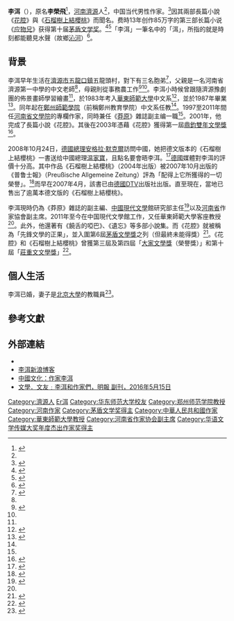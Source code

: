 {{Infobox writer
| 图像     = 
| 图像说明 = 
| 姓名     = 李洱
| 笔名     = 
| 原名     = 
| 出生     = {{birth year and age|1966}}
| 出生地点 = {{CHN}}[[河南省|河南省]][[济源市|济源市]]五龍口鎮
| 逝世     = <!--卒年在前生年在后{{death date and age|}} 或{{death year and age| }}-->
| 逝世地点 = 
| 职业     = 作家
| 种族     = 汉族
| 语言     = 中文
| 母校     = [[华东师范大学|华东师范大学]]
| 创作时期 = 2001年至今
| 体裁     = 小说
| 主题     = 
| 文学运动 = 
| 代表作   = 《[[应物兄|应物兄]]》
| 父母     = 
| 配偶     =  <!-- {{marriage|姓名|年份}} -->
| 伴侣     = 
| 子女     = 
| 亲属     = 
| 受影响于 = 
| 施影响于 = 
| 奖项     = 第一屆[[鼎鈞雙年文學獎|鼎鈞雙年文學獎]]<br>第十屆[[莊重文文學獎|莊重文文學獎]]<br>2018年度[[华语文学传媒大奖|华语文学传媒大奖]]杰出作家奖<br>第十屆[[茅盾文学奖|茅盾文学奖]]
| 官方网站 = <!--  {{URL|website}} -->
| 签名     =  <!--不需要加[[file:|128px]] -->
}}

'''李洱'''（{{bd|1966年||||catIdx=Li李}}），原名'''李榮飛'''<ref name="嵩山學者">{{cite web |url=https://archive.ph/s9xcx |title=嵩山學者 |last= |first= |date= |website= |publisher=鄭州師範學院 |access-date=2021-05-07 |quote= |archive-date=2021-05-07 |archive-url=https://archive.today/20210507035136/http://www.zznu.edu.cn/songshanxuezhe/Article/201711/ArticleContent_80.html }}</ref>，[[河南省|河南]][[济源市|濟源]]人<ref name="嵩山學者" />，中国当代男性作家。<ref>{{web reference|URL=https://news.mingpao.com/pns/dailynews/web_tc/article/20160515/s00005/1463249092938|title=文學‧info：李洱|work=明報|date=2016-05-15|accessdate=2017-10-10|archive-date=2018-09-03|archive-url=https://web.archive.org/web/20180903082322/https://news.mingpao.com/pns/dailynews/web_tc/article/20160515/s00005/1463249092938|dead-url=no}}</ref>因其兩部長篇小說《[[花腔_(小说)|花腔]]》與《[[石榴樹上結櫻桃|石榴樹上結櫻桃]]》而聞名。费時13年创作85万字的第三部长篇小说《[[应物兄|应物兄]]》获得第十届[[茅盾文学奖|茅盾文学奖]]。<ref>{{Cite web|title=第十届茅盾文学奖揭晓-新华网|url=http://www.xinhuanet.com/politics/2019-08/16/c_1124884769.htm|accessdate=2019-10-06|work=新華網|archive-date=2019-09-14|archive-url=https://web.archive.org/web/20190914141546/http://www.xinhuanet.com/politics/2019-08/16/c_1124884769.htm|dead-url=no}}</ref><ref>{{Cite web|title=李洱新作《应物兄》被称为升级版《围城》-新华网|url=http://www.xinhuanet.com/book/2019-01/03/c_1210029225.htm|accessdate=2019-10-06|work=新華網|archive-date=2019-10-06|archive-url=https://web.archive.org/web/20191006185025/http://www.xinhuanet.com/book/2019-01/03/c_1210029225.htm|dead-url=no}}</ref>「李洱」一筆名中的「洱」，所指的就是時刻都能聽見水聲（故鄉[[沁河|沁河]]）<ref name="李洱：沁河的水聲">{{cite web |url=http://blog.sina.com.cn/s/blog_49218ff60100b864.html |title=李洱：沁河的水聲 |date=2008-10-22 |website= |publisher=李洱新浪博客 |access-date=2021-12-13 |quote= |archive-date=2021-12-13 |archive-url=https://web.archive.org/web/20211213141146/http://blog.sina.com.cn/s/blog_49218ff60100b864.html |dead-url=no }}</ref>。

==背景 ==
李洱早年生活在[[濟源市|濟源市]][[五龍口鎮|五龍口鎮]]五龍頭村，對下有三名胞弟<ref name="《石榴樹上結櫻桃》不一樣的鄉土中國">{{cite web |url=http://news.sina.com.cn/c/2008-11-06/113916601204.shtml |title=《石榴樹上結櫻桃》不一樣的鄉土中國 |last= |first= |date=2009-11-06 |website= |publisher=南方新聞網 |access-date=2021-05-07 |quote= |archive-date=2021-05-07 |archive-url=https://web.archive.org/web/20210507041650/http://news.sina.com.cn/c/2008-11-06/113916601204.shtml |dead-url=no }}</ref>，父親是一名河南省濟源第一中學的中文老師<ref name="李洱：沁河的水聲" />，母親則從事務農工作<ref>{{cite web |url=https://www.sohu.com/a/445400897_100143758 |title=延圖好聲推薦（第二期） 茅盾文學獎得主李洱 |date=2021-01-19 |website= |publisher=延邊廣播電視台 |access-date=2021-05-07 |quote= |archive-date=2021-05-07 |archive-url=https://web.archive.org/web/20210507140245/https://www.sohu.com/a/445400897_100143758 |dead-url=no }}</ref><ref name="《石榴樹上結櫻桃》不一樣的鄉土中國" />。李洱小時候曾跟隨濟源豫劇團的佈景畫師學習繪畫<ref name="李洱：沁河的水聲" />，於1983年考入[[華東師範大學|華東師範大學]]中文系<ref>{{cite web |url=http://www.dag.ecnu.edu.cn/10/dd/c11166a266461/page.htm |title=茅盾文學獎作家李洱校友向檔案館題贈《應物兄》 |date=2019-11-21 |website= |publisher=華南師範大學 |access-date=2021-05-07 |quote= |archive-date=2021-05-07 |archive-url=https://web.archive.org/web/20210507091225/http://www.dag.ecnu.edu.cn/10/dd/c11166a266461/page.htm |dead-url=no }}</ref>，並於1987年畢業<ref name="Dialoguing with Li Er: Creative Writing on Fiction 近距離與李洱對話：談小說創作 (Friday 20 Nov 2015)">{{Cite Web |url=http://www.shss.ust.hk/tpg/mgcs/events_detail/?post_id=4578 |title=近距離與李洱對話：談小說創作 |publisher=香港科技大學人文社會科學學院 |date=2015 |accessdate=2017-10-10 |archive-date=2019-06-13 |archive-url=https://web.archive.org/web/20190613091532/https://www.shss.ust.hk/tpg/mgcs/events_detail/?post_id=4578 |dead-url=no }}</ref>。同年起在[[鄭州師範學院|鄭州師範學院]]（前稱鄭州教育學院）中文系任教<ref name="嵩山學者" />。1997至2011年間任[[河南省文學院|河南省文學院]]的專欄作家，同時兼任《[[莽原|莽原]]》雜誌副主编一職<ref name="嵩山學者" />。2001年，他完成了長篇小說《花腔》。其後在2003年憑藉《花腔》獲得第一屆[[鼎鈞雙年文學獎|鼎鈞雙年文學獎]]<ref>{{web reference|URL=http://www.china.com.cn/chinese/RS/265088.htm|title=21世纪鼎鈞雙年文學獎頒出|work=中國青年報|date=2003-01-21|accessdate=2017-10-10|archive-date=2003-02-12|archive-url=https://web.archive.org/web/20030212155026/http://www.china.com.cn/chinese/RS/265088.htm|dead-url=no}}</ref>。

2008年10月24日，[[德国总理|德國總理]][[安格拉·默克爾|安格拉·默克爾]]訪問中國，她把德文版本的《石榴樹上結櫻桃》一書送给中國總理[[温家寶|温家寶]]，且點名要會晤李洱。<ref>{{web reference|URL=http://news.takungpao.com/mainland/topnews/2015-10/3225798.html|title=温寶寶和默大媽那些不得不說的事兒|work=香港大公報|date=2015-10-27|accessdate=2017-10-10|archive-date=2017-10-10|archive-url=https://web.archive.org/web/20171010160153/http://news.takungpao.com/mainland/topnews/2015-10/3225798.html|dead-url=no}}</ref>[[德國|德國]]媒體對李洱的評價十分高。其中作品《石榴樹上結櫻桃》（2004年出版）被2007年10月出版的《普鲁士報》（Preußische Allgemeine Zeitung）評為「配得上它所獲得的一切榮譽」。<ref>{{web reference|URL=http://magazine.sina.com/bg/southernpeopleweekly/2009012/2009-03-30/ba69310.html|title=李洱 作家嘴裡開花腔|work=南方人物周刊|date=2009-03-30|accessdate=2017-10-10|archive-date=2020-01-15|archive-url=https://web.archive.org/web/20200115201426/http://magazine.sina.com/bg/southernpeopleweekly/2009012/2009-03-30/ba69310.html|dead-url=no}}</ref>而早在2007年4月，該書已由[[德國|德國]]DTV出版社出版。直至現在，當地已售出了逾萬本德文版的《石榴樹上結櫻桃》。

李洱現時仍為《莽原》雜誌的副主編、[[中國|中國]][[現代文學|現代文學]]館研究部主任<ref>{{web reference|URL=http://paper.wenweipo.com/2017/03/18/OT1703180018.htm|title=文學翻譯需提升地位與報酬 作聯將辦大型講座慶回歸廿周年|work=香港文匯報|date=2017-03-18|accessdate=2017-10-10|archive-date=2017-04-03|archive-url=https://web.archive.org/web/20170403112021/http://paper.wenweipo.com/2017/03/18/OT1703180018.htm|dead-url=no}}</ref>以及[[河南省|河南省]]作家協會副主席。2011年至今在中国現代文學館工作，又任華東師範大學客座教授<ref name="嵩山學者" />。此外，他還著有《饒舌的啞巴》、《遺忘》等多部小說集。而《花腔》就被稱為「先鋒文學的正果」，並入圍第6屆[[茅盾文學獎|茅盾文學獎]]之列（但最終未能得獎）<ref>{{cite news | title=李洱：中國到出大作家的時候了 | url=http://news.ycwb.com/2019-09/22/content_30343538.htm | page= | publisher=羊城晚報 | date=2019-09-22 | accessdate=2021-05-07 | quote= | archive-date=2021-05-07 | archive-url=https://web.archive.org/web/20210507041140/http://news.ycwb.com/2019-09/22/content_30343538.htm | dead-url=no }}</ref>。《花腔》和《石榴樹上結櫻桃》曾獲第三屆及第四屆「[[大家文學獎|大家文學獎]]（榮譽獎）」和第十屆「[[莊重文文學獎|莊重文文學獎]]」<ref>{{web reference|URL=http://www.gzlib.gov.cn/ztZhuangZhongAward/22155.jhtml|title=第十屆莊重文文學獎揭曉|work=京華時報|date=2007-07-27| accessdate=2017-10-10}}</ref>。

==個人生活==
李洱已婚，妻子是[[北京大學|北京大學]]的教職員<ref>{{cite web |url=http://blog.sina.com.cn/s/blog_49218ff6010008mg.html |title=李洱：衰敗與興盛齊飛，悲情共歡樂一色 |date=2007-04-26 |website= |publisher=李洱新浪博客 |access-date=2021-12-13 |quote= |archive-date=2021-12-13 |archive-url=https://web.archive.org/web/20211213142309/http://blog.sina.com.cn/s/blog_49218ff6010008mg.html |dead-url=no }}</ref>。

== 參考文獻 ==
{{reflist|2}}

== 外部連結 ==
*{{weibo|1940966310}}
*[http://blog.sina.com.cn/duanliangren 李洱新浪博客] {{Wayback|url=http://blog.sina.com.cn/duanliangren |date=20211213141222 }} 
*[http://news.sina.com.cn/o/2011-03-09/185722083019.shtml 中國文化：作家李洱]{{Wayback|url=http://news.sina.com.cn/o/2011-03-09/185722083019.shtml |date=20190609134658 }}
*[https://news.mingpao.com/pns/dailynews/web_tc/article/20160515/s00005/1463249090895 文學．文友﹕李洱和作家們，明報 副刊，2016年5月15日]{{Wayback|url=https://news.mingpao.com/pns/dailynews/web_tc/article/20160515/s00005/1463249090895 |date=20171010160417 }}

{{華語文學傳媒大獎年度傑出作家獎|2018}}
{{茅盾文学奖|第十屆}}
{{庄重文文学奖}}

{{Authority control}}
{{DEFAULTSORT:Li李}}
[[Category:濟源人|Category:濟源人]]
[[Category:李姓|Er洱]]
[[Category:华东师范大学校友|Category:华东师范大学校友]]
[[Category:郑州师范学院教授|Category:郑州师范学院教授]]
[[Category:河南作家|Category:河南作家]]
[[Category:茅盾文学奖得主|Category:茅盾文学奖得主]]
[[Category:中華人民共和國作家|Category:中華人民共和國作家]]
[[Category:華東師範大學教授|Category:華東師範大學教授]]
[[Category:河南省作家协会副主席|Category:河南省作家协会副主席]]
[[Category:华语文学传媒大奖年度杰出作家奖得主|Category:华语文学传媒大奖年度杰出作家奖得主]]